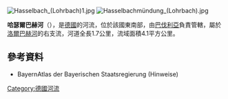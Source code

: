 {{Multiple issues|
{{Expand language|1=de|time=2020-08-25T13:29:34+00:00}}
{{Onesource|time=2020-08-25T13:29:34+00:00}}
}}
{{Coord|50|2|27.19|N|9|20|22.27|E|display=title}}
[[Image:Hasselbach_(Lohrbach)1.jpg|right]]
[[Image:Hasselbachmündung_(Lohrbach).jpg|right]]

'''哈瑟爾巴赫河'''（{{lang-de|Hasselbach}}），是[[德國|德國]]的河流，位於該國東南部，由[[巴伐利亞|巴伐利亞]]負責管轄，屬於[[洛爾巴赫河_(奧巴赫河支流)|洛爾巴赫河]]的右支流，河道全長1.7公里，流域面積4.1平方公里。

==參考資料==
* BayernAtlas der Bayerischen Staatsregierung (Hinweise)

{{Germany-geo-stub}}
[[Category:德國河流|Category:德國河流]]